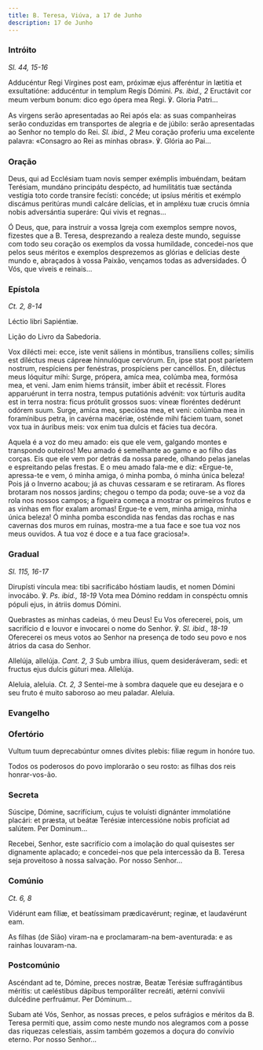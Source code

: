 ```yaml
---
title: B. Teresa, Viúva, a 17 de Junho
description: 17 de Junho
---
```


### Intróito

<em>Sl. 44, 15-16</em>

<div class="side-by-side not-content">

Adducéntur Regi Vírgines post eam, próximæ ejus afferéntur in lætitia et exsultatióne: adducéntur in templum Regis Dómini. <em>Ps. ibid., 2</em> Eructávit cor meum verbum bonum: dico ego ópera mea Regi. ℣. Gloria Patri...

As virgens serão apresentadas ao Rei após ela: as suas companheiras serão conduzidas em transportes de alegria e de júbilo: serão apresentadas ao Senhor no templo do Rei. <em>Sl. ibid., 2</em> Meu coração proferiu uma excelente palavra: «Consagro ao Rei as minhas obras». ℣. Glória ao Pai...

</div>

### Oração

<div class="side-by-side not-content">

Deus, qui ad Ecclésiam tuam novis semper exémplis imbuéndam, beátam Terésiam, mundáno principátu despécto, ad humilitátis tuæ sectánda vestigia toto corde transire fecísti: concéde; ut ipsíus méritis et exémplo discámus peritúras mundi calcáre delícias, et in ampléxu tuæ crucis ómnia nobis adversántia superáre: Qui vivis et regnas...

Ó Deus, que, para instruir a vossa Igreja com exemplos sempre novos, fizestes que a B. Teresa, desprezando a realeza deste mundo, seguisse com todo seu coração os exemplos da vossa humildade, concedei-nos que pelos seus méritos e exemplos desprezemos as glórias e delícias deste mundo e, abraçados à vossa Paixão, vençamos todas as adversidades. Ó Vós, que viveis e reinais...

</div>

### Epístola

<em>Ct. 2, 8-14</em>

<div class="side-by-side not-content">

Léctio libri Sapiéntiæ.

Lição do Livro da Sabedoria.

Vox dilécti mei: ecce, iste venit sáliens in móntibus, transíliens colles; símilis est diléctus meus cápreæ hinnulóque cervórum. En, ipse stat post paríetem nostrum, respíciens per fenéstras, prospíciens per cancéllos. En, diléctus meus lóquitur mihi: Surge, própera, amíca mea, colúmba mea, formósa mea, et veni. Jam enim hiems tránsiit, imber ábiit et recéssit. Flores apparuérunt in terra nostra, tempus putatiónis advénit: vox túrturis audíta est in terra nostra: ficus prótulit grossos suos: víneæ floréntes dedérunt odórem suum. Surge, amíca mea, speciósa mea, et veni: colúmba mea in foramínibus petra, in cavérna macériæ, osténde mihi fáciem tuam, sonet vox tua in áuribus meis: vox enim tua dulcis et fácies tua decóra.

Aquela é a voz do meu amado: eis que ele vem, galgando montes e transpondo outeiros! Meu amado é semelhante ao gamo e ao filho das corças. Eis que ele vem por detrás da nossa parede, olhando pelas janelas e espreitando pelas frestas. E o meu amado fala-me e diz: «Ergue-te, apressa-te e vem, ó minha amiga, ó minha pomba, ó minha única beleza! Pois já o Inverno acabou; já as chuvas cessaram e se retiraram. As flores brotaram nos nossos jardins; chegou o tempo da poda; ouve-se a voz da rola nos nossos campos; a figueira começa a mostrar os primeiros frutos e as vinhas em flor exalam aromas! Ergue-te e vem, minha amiga, minha única beleza! Ó minha pomba escondida nas fendas das rochas e nas cavernas dos muros em ruínas, mostra-me a tua face e soe tua voz nos meus ouvidos. A tua voz é doce e a tua face graciosa!».

</div>

### Gradual

<em>Sl. 115, 16-17</em>

<div class="side-by-side not-content">

Dirupísti víncula mea: tibi sacrificábo hóstiam laudis, et nomen Dómini invocábo. ℣. <em>Ps. ibid., 18-19</em> Vota mea Dómino reddam in conspéctu omnis pópuli ejus, in átriis domus Dómini.

Quebrastes as minhas cadeias, ó meu Deus! Eu Vos oferecerei, pois, um sacrifício d e louvor e invocarei o nome do Senhor. ℣. <em>Sl. ibid., 18-19</em> Oferecerei os meus votos ao Senhor na presença de todo seu povo e nos átrios da casa do Senhor.

Allelúja, allelúja. <em>Cant. 2, 3</em> Sub umbra illíus, quem desideráveram, sedi: et fructus ejus dulcis gúturi mea. Allelúja.

Aleluia, aleluia. <em>Ct. 2, 3</em> Sentei-me à sombra daquele que eu desejara e o seu fruto é muito saboroso ao meu paladar. Aleluia.

</div>

### Evangelho


<LinkCard
  href="/missal/comum/18virgensmartires2#evangelho"
  title="Virgens Mártires - Missa Me exspectavérunt"
/>

### Ofertório

<div class="side-by-side not-content">

Vultum tuum deprecabúntur omnes dívites plebis: filiæ regum in honóre tuo.

Todos os poderosos do povo implorarão o seu rosto: as filhas dos reis honrar-vos-ão.

</div>

### Secreta

<div class="side-by-side not-content">

Súscipe, Dómine, sacrifícium, cujus te voluísti dignánter immolatióne placári: et præsta, ut beátæ Terésiæ intercessióne nobis profíciat ad salútem. Per Dominum...

Recebei, Senhor, este sacrifício com a imolação do qual quisestes ser dignamente aplacado; e concedei-nos que pela intercessão da B. Teresa seja proveitoso à nossa salvação. Por nosso Senhor...

</div>

### Comúnio

<em>Ct. 6, 8</em>

<div class="side-by-side not-content">

Vidérunt eam fíliæ, et beatíssimam prædicavérunt; reginæ, et laudavérunt eam.

As filhas (de Sião) viram-na e proclamaram-na bem-aventurada: e as rainhas louvaram-na.

</div>

### Postcomúnio

<div class="side-by-side not-content">

Ascéndant ad te, Dómine, preces nostræ, Beatæ Terésiæ suffragántibus méritis: ut cæléstibus dápibus temporáliter recreáti, ætérni convívii dulcédine perfruámur. Per Dóminum...

Subam até Vós, Senhor, as nossas preces, e pelos sufrágios e méritos da B. Teresa permiti que, assim como neste mundo nos alegramos com a posse das riquezas celestiais, assim também gozemos a doçura do convívio eterno. Por nosso Senhor...

</div>
